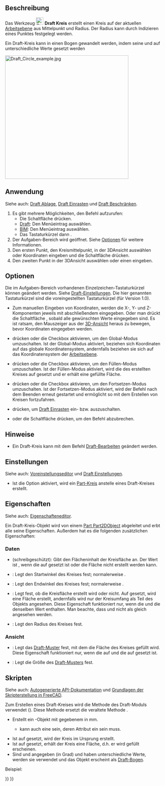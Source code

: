 <languages/>

{{Docnav/de
|[[Draft_Arc_3Points/de|Bogen 3Punkte]]
|[[Draft_Ellipse/de|Ellipse]]
|[[Draft_Workbench/de|Draft]]
|IconL=Draft_Arc_3Points.svg
|IconR=Draft_Ellipse.svg
|IconC=Workbench_Draft.svg
}}

{{GuiCommand/de
|Name=Draft Circle
|Name/de=Draft Kreis
|MenuLocation=Zeichnen → Kreis<br>2D-Entwurf → Kreis
|Workbenches=[[Draft_Workbench/de|Draft]], [[BIM_Workbench/de|BIM]]
|Shortcut={{KEY|C}} {{KEY|I}}
|Version=0.7
|SeeAlso=[[Draft_Arc/de|Draft Bogen]], [[Draft_Arc_3Points/de|Draft Bogen 3Punkte]]
}}

<span id="Description"></span>
==Beschreibung== 

Das Werkzeug [[Image:Draft_Circle.svg|24px]] '''Draft Kreis''' erstellt einen Kreis auf der aktuellen [[Draft_SelectPlane/de|Arbeitsebene]] aus Mittelpunkt und Radius. Der Radius kann durch Indizieren eines Punktes festgelegt werden.

Ein Draft-Kreis kann in einen Bogen gewandelt werden, indem seine {{PropertyData/de|First Angle}} und {{PropertyData/de|Last Angle}} auf unterschiedliche Werte gesetzt werden

[[Image:Draft_Circle_example.jpg|400px]]
{{Caption|Ein durch zwei Punkte festgelegter Kreis aus Mittelpunkt und Radius}}

<span id="Usage"></span>
==Anwendung== 

Siehe auch: [[Draft_Tray/de|Draft Ablage]], [[Draft_Snap/de|Draft Einrasten]] und [[Draft_Constrain/de|Draft Beschränken]].

# Es gibt mehrere Möglichkeiten, den Befehl aufzurufen:
#* Die Schaltfläche {{Button|[[Image:Draft_Circle.svg|16px]] [[Draft_Circle|Kreis]]}} drücken.
#* [[Draft_Workbench/de|Draft]]: Den Menüeintrag {{MenuCommand|Zeichnen → [[Image:Draft_Circle.svg|16px]] Kreis}} auswählen.
#* [[BIM_Workbench/de|BIM]]: Den Menüeintrag {{MenuCommand|2D-Entwurf → [[Image:Draft_Circle.svg|16px]] Kreis}} auswählen.
#* Das Tastaturkürzel {{KEY|C}} dann {{KEY|I}}.
# Der Aufgaben-Bereich {{MenuCommand|Kreis}} wird geöffnet. Siehe [[#Optionen|Optionen]] für weitere Informationen.
# Den ersten Punkt, den Kreismittelpunkt, in der 3DAnsicht auswählen oder Koordinaten eingeben und die Schaltfläche {{Button|[[Image:Draft_AddPoint.svg|16px]] Punkt hinzufügen}} drücken.
# Den zweiten Punkt in der 3DAnsicht auswählen oder einen {{MenuCommand|Radius}} eingeben.

<span id="Options"></span>
==Optionen==

Die im Aufgaben-Bereich vorhandenen Einzelzeichen-Tastaturkürzel können geändert werden. Siehe [[Draft_Preferences/de|Draft-Einstellungen]]. Die hier genannten Tastaturkürzel sind die voreingestellten Tastaturkürzel (für Version 1.0).

* Zum manuellen Eingeben von Koordinaten, werden die X-, Y- und Z-Komponenten jeweils mit abschließendem {{KEY|Enter}} eingegeben. Oder man drückt die Schaltfläche {{Button|[[Image:Draft_AddPoint.svg|16px]] Punkt eingeben}}, sobald alle gewünschten Werte eingegeben sind. Es ist ratsam, den Mauszeiger aus der [[3D_view/de|3D-Ansicht]] heraus zu bewegen, bevor Koordinaten eingegeben werden.
* {{KEY|G}} drücken oder die Checkbox {{MenuCommand|Global}} aktivieren, um den Global-Modus umzuschalten. Ist der Global-Modus aktiviert, beziehen sich Koordinaten auf das globale Koordinatensystem, andernfalls beziehen sie sich auf das Koordinatensystem der [[Draft_SelectPlane/de|Arbeitsebene]].
* {{KEY|F}} drücken oder die Checkbox {{MenuCommand|Füllen}} aktivieren, um den Füllen-Modus umzuschalten. Ist der Füllen-Modus aktiviert, wird die {{PropertyData/de|Make Face}} des erstellten Kreises auf {{TRUE}} gesetzt und er erhält eine gefüllte Fläche.
* {{KEY|N}} drücken oder die Checkbox {{MenuCommand|Fortsetzen}} aktivieren, um den Fortsetzen-Modus umzuschalten. Ist der Fortsetzen-Modus aktiviert, wird der Befehl nach dem Beenden erneut gestartet und ermöglicht so mit dem Erstellen von Kreisen fortzufahren. 
* {{KEY|S}} drücken, um [[Draft_Snap/de|Draft Einrasten]] ein- bzw. auszuschalten.
* {{KEY|Esc}} oder die Schaltfläche {{Button|Schließen}} drücken, um den Befehl abzubrechen.

<span id="Notes"></span>
==Hinweise==

* Ein Draft-Kreis kann mit dem Befehl [[Draft_Edit/de|Draft-Bearbeiten]] geändert werden.

<span id="Preferences"></span>
==Einstellungen==

Siehe auch: [[Preferences_Editor/de|Voreinstellungseditor]] und [[Draft_Preferences/de|Draft Einstellungen]].

* Ist die Option {{MenuCommand|Bearbeiten → Einstellungen... → Draft → Allgemein → Part-Grundkörper erstellen, wenn möglich}} aktiviert, wird ein [[Part_Circle/de|Part-Kreis]] anstelle eines Draft-Kreises erstellt.

<span id="Properties"></span>
==Eigenschaften==

Siehe auch: [[Property_editor/de|Eigenschafteneditor]].

Ein Draft-Kreis-Objekt wird von einem [[Part_Part2DObject/de|Part Part2DObject]] abgeleitet und erbt alle seine Eigenschaften. Außerdem hat es die folgenden zusätzlichen Eigenschaften:

<span id="Data"></span>
===Daten===

{{TitleProperty|Draft}}

* {{PropertyData/de|Area|Area}} (schreibgeschützt): Gibt den Flächeninhalt der Kreisfläche an. Der Wert ist {{value|0.0}}, wenn die {{PropertyData/de|Make Face}} auf {{FALSE}} gesetzt ist oder die Fläche nicht erstellt werden kann.
* {{PropertyData/de|First Angle|Angle}}: Legt den Startwinkel des Kreises fest; normalerweise {{value|0&#176;}}.
* {{PropertyData/de|Last Angle|Angle}}: Legt den Endwinkel des Kreises fest; normalerweise {{value|0&#176;}}.
* {{PropertyData/de|Make Face|Bool}}: Legt fest, ob die Kreisfläche erstellt wird oder nicht. Auf {{TRUE}} gesetzt, wird eine Fläche erstellt, andernfalls wird nur der Kreisumfang als Teil des Objekts angesehen. Diese Eigenschaft funktioniert nur, wenn die {{PropertyData/de|First Angle}} und die {{PropertyData/de|Last Angle}} denselben Wert enthalten. Man beachte, dass {{value|0&#176;}} und {{value|360&#176;}} nicht als gleich angesehen werden.
* {{PropertyData/de|Radius|Length}}: Legt den Radius des Kreises fest.

<span id="View"></span>
===Ansicht===

{{TitleProperty|Draft}}

* {{PropertyView/de|Pattern|Enumeration}}: Legt das [[Draft_Pattern/de|Draft-Muster]] fest, mit dem die Fläche des Kreises gefüllt wird. Diese Eigenschaft funktioniert nur, wenn die {{PropertyData/de|Make Face}} auf {{TRUE}} und die {{PropertyView/de|Display Mode}} auf {{value|Flat Lines}} gesetzt ist.
* {{PropertyView/de|Pattern Size|Float}}: Legt die Größe des [[Draft_Pattern|Draft-Musters]] fest.

<span id="Scripting"></span>
==Skripten==

Siehe auch: [https://freecad.github.io/SourceDoc/ Autogenerierte API-Dokumentation] und [[FreeCAD_Scripting_Basics/de|Grundlagen der Skripterstellung in FreeCAD]].

Zum Erstellen eines Draft-Kreises wird die Methode {{incode|make_circle}} des Draft-Moduls verwendet ({{Version/de|0.19}}). Diese Methode ersetzt die veraltete Methode {{incode|makeCircle}}.

{{Code|code=
circle = make_circle(radius, placement=None, face=None, startangle=None, endangle=None, support=None)
circle = make_circle(Part.Edge, placement=None, face=None, startangle=None, endangle=None, support=None)
}}

* Erstellt ein {{incode|circle}}-Objekt mit gegebenem {{incode|radius}} in mm.
** {{incode|radius}} kann auch eine {{incode|Part.Edge}} sein, deren Attribut {{incode|Curve}} ein {{incode|Part.Circle}} sein muss.
* Ist {{incode|placement}} auf {{incode|None}} gesetzt, wird der Kreis im Ursprung erstellt.
* Ist {{incode|face}} auf {{incode|True}} gesetzt, erhält der Kreis eine Fläche, d.h. er wird gefüllt erscheinen.
* Sind {{incode|startangle}} und {{incode|endangle}} angegeben (in Grad) und haben unterschiedliche Werte, werden sie verwendet und das Objekt erscheint als [[Draft_Arc/de|Draft-Bogen]].

Beispiel:
{{Code|code=
import FreeCAD as App
import Draft

doc = App.newDocument()

circle1 = Draft.make_circle(200)

zaxis = App.Vector(0, 0, 1)
p2 = App.Vector(1000, 1000, 0)
place2 = App.Placement(p2, App.Rotation(zaxis, 0))
circle2 = Draft.make_circle(500, placement=place2)

p3 = App.Vector(-1000, -1000, 0)
place3 = App.Placement(p3, App.Rotation(zaxis, 0))
circle3 = Draft.make_circle(750, placement=place3)

doc.recompute()
}}


{{Docnav/de
|[[Draft_Arc_3Points/de|Bogen 3Punkte]]
|[[Draft_Ellipse/de|Ellipse]]
|[[Draft_Workbench/de|Draft]]
|IconL=Draft_Arc_3Points.svg
|IconR=Draft_Ellipse.svg
|IconC=Workbench_Draft.svg
}}

{{Draft Tools navi{{#translation:}}}}
{{Userdocnavi{{#translation:}}}}